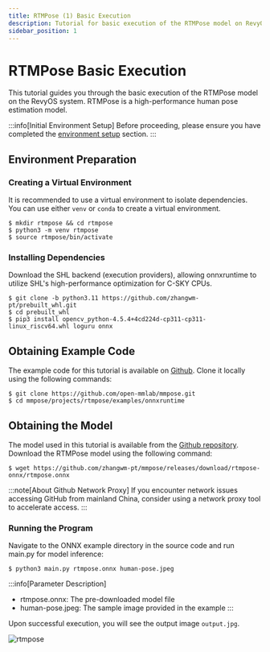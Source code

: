 ```yaml
---
title: RTMPose (1) Basic Execution
description: Tutorial for basic execution of the RTMPose model on RevyOS
sidebar_position: 1
---
```



# RTMPose Basic Execution

This tutorial guides you through the basic execution of the RTMPose model on the RevyOS system. RTMPose is a high-performance human pose estimation model.

:::info[Initial Environment Setup]
Before proceeding, please ensure you have completed the [environment setup](../../env) section.
:::

## Environment Preparation

### Creating a Virtual Environment


It is recommended to use a virtual environment to isolate dependencies. You can use either `venv` or `conda` to create a virtual environment.


```shell-session
$ mkdir rtmpose && cd rtmpose
$ python3 -m venv rtmpose
$ source rtmpose/bin/activate
```

### Installing Dependencies


Download the SHL backend (execution providers), allowing onnxruntime to utilize SHL's high-performance optimization for C-SKY CPUs.


```shell-session
$ git clone -b python3.11 https://github.com/zhangwm-pt/prebuilt_whl.git
$ cd prebuilt_whl
$ pip3 install opencv_python-4.5.4+4cd224d-cp311-cp311-linux_riscv64.whl loguru onnx
```

## Obtaining Example Code

The example code for this tutorial is available on [Github](https://github.com/open-mmlab/mmpose). Clone it locally using the following commands:

```shell-session
$ git clone https://github.com/open-mmlab/mmpose.git
$ cd mmpose/projects/rtmpose/examples/onnxruntime
```

## Obtaining the Model

The model used in this tutorial is available from the [Github repository](https://github.com/zhangwm-pt/mmpose/releases/download/rtmpose-onnx/rtmpose.onnx). Download the RTMPose model using the following command:

```shell-session
$ wget https://github.com/zhangwm-pt/mmpose/releases/download/rtmpose-onnx/rtmpose.onnx
```

:::note[About Github Network Proxy]
If you encounter network issues accessing GitHub from mainland China, consider using a network proxy tool to accelerate access.
:::

### Running the Program


Navigate to the ONNX example directory in the source code and run main.py for model inference:

```shell-session
$ python3 main.py rtmpose.onnx human-pose.jpeg
``` 

:::info[Parameter Description]
- rtmpose.onnx: The pre-downloaded model file
- human-pose.jpeg: The sample image provided in the example
:::

Upon successful execution, you will see the output image `output.jpg`.

![rtmpose](/img/image-for-flash/rtmpose.png)